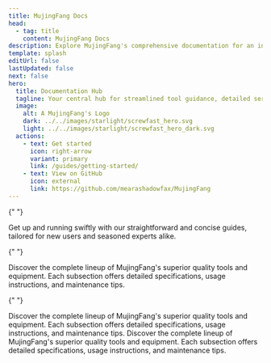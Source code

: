 ```yaml
---
title: MujingFang Docs
head:
  - tag: title
    content: MujingFang Docs
description: Explore MujingFang's comprehensive documentation for an in-depth look at our premium tools and construction services.
template: splash
editUrl: false
lastUpdated: false
next: false
hero:
  title: Documentation Hub
  tagline: Your central hub for streamlined tool guidance, detailed service docs, and project support.
  image:
    alt: A MujingFang's Logo
    dark: ../../images/starlight/screwfast_hero.svg
    light: ../../images/starlight/screwfast_hero_dark.svg
  actions:
    - text: Get started
      icon: right-arrow
      variant: primary
      link: /guides/getting-started/
    - text: View on GitHub
      icon: external
      link: https://github.com/mearashadowfax/MujingFang
---
```



<CardGrid stagger>

{" "}

<Card title="Quick Start Guides" icon="document">
  Get up and running swiftly with our straightforward and concise guides,
  tailored for new users and seasoned experts alike.

</Card>

{" "}

<Card title="Tools & Equipment" icon="seti:eslint">
  Discover the complete lineup of MujingFang's superior quality tools and
  equipment. Each subsection offers detailed specifications, usage instructions,
  and maintenance tips.

</Card>

{" "}

<Card title="Construction Services" icon="seti:puppet">
  Discover the complete lineup of MujingFang's superior quality tools and
  equipment. Each subsection offers detailed specifications, usage instructions,
  and maintenance tips.

</Card>

   <Card title="Advanced Topics" icon="seti:terraform">
    Discover the complete lineup of MujingFang's superior quality tools and equipment. Each subsection offers detailed specifications, usage instructions, and maintenance tips.
  
</Card>
</CardGrid>
